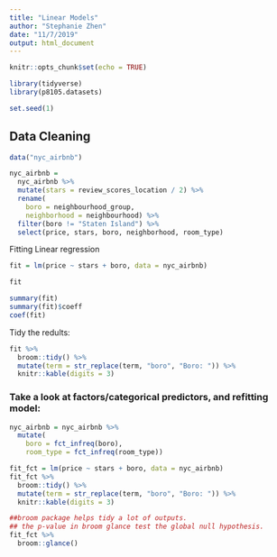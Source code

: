 ```yaml
---
title: "Linear Models"
author: "Stephanie Zhen"
date: "11/7/2019"
output: html_document
---
```


```r
knitr::opts_chunk$set(echo = TRUE)
```

```r
library(tidyverse)
library(p8105.datasets)

set.seed(1)
```

## Data Cleaning
```r
data("nyc_airbnb")

nyc_airbnb = 
  nyc_airbnb %>% 
  mutate(stars = review_scores_location / 2) %>% 
  rename(
    boro = neighbourhood_group,
    neighborhood = neighbourhood) %>% 
  filter(boro != "Staten Island") %>% 
  select(price, stars, boro, neighborhood, room_type)
```

Fitting Linear regression
```r
fit = lm(price ~ stars + boro, data = nyc_airbnb)

fit

summary(fit)
summary(fit)$coeff
coef(fit)
```


Tidy the redults:
```r
fit %>% 
  broom::tidy() %>% 
  mutate(term = str_replace(term, "boro", "Boro: ")) %>% 
  knitr::kable(digits = 3)
```

### Take a look at factors/categorical predictors, and refitting model:
```r
nyc_airbnb = nyc_airbnb %>% 
  mutate(
    boro = fct_infreq(boro),
    room_type = fct_infreq(room_type))

fit_fct = lm(price ~ stars + boro, data = nyc_airbnb)
fit_fct %>% 
  broom::tidy() %>% 
  mutate(term = str_replace(term, "boro", "Boro: ")) %>% 
  knitr::kable(digits = 3)

##broom package helps tidy a lot of outputs. 
## the p-value in broom glance test the global null hypothesis. 
fit_fct %>% 
  broom::glance()
```



